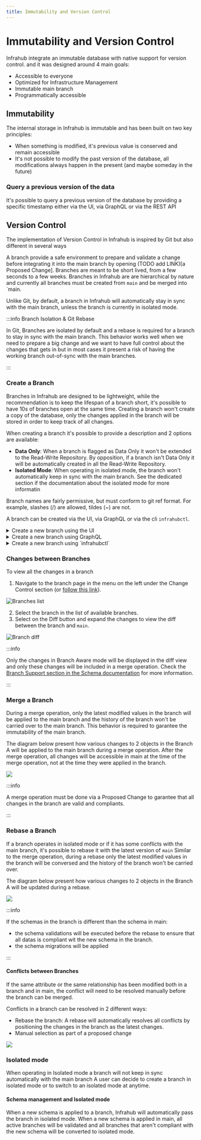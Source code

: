 ```yaml
---
title: Immutability and Version Control
---
```


# Immutability and Version Control

Infrahub integrate an immutable database with native support for version control.
and it was designed around 4 main goals:

- Accessible to everyone
- Optimized for Infrastructure Management
- Immutable main branch
- Programmatically accessible

## Immutability

The internal storage in Infrahub is immutable and has been built on two key principles:

- When something is modified, it's previous value is conserved and remain accessible
- It's not possible to modify the past version of the database, all modifications always happen in the present (and maybe someday in the future)

### Query a previous version of the data

It's possible to query a previous version of the database by providing a specific timestamp either via the UI, via GraphQL or via the REST API

## Version Control

The implementation of Version Control in Infrahub is inspired by Git but also different in several ways

A branch provide a safe environment to prepare and validate a change before integrating it into the main branch by opening (TODO add LINK)[a Proposed Change].
Branches are meant to be short lived, from a few seconds to a few weeks. Branches in Infrahub are are hierarchical by nature and currently all branches must be created from `main` and be merged into `main.

Unlike Git, by default, a branch in Infrahub will automatically stay in sync with the main branch, unless the branch is currently in isolated mode.

:::info Branch Isolation & Git Rebase

In Git, Branches are isolated by default and a rebase is required for a branch to stay in sync with the main branch.
This behavior works well when we need to prepare a big change and we want to have full control about the changes that gets in but in most cases
it present a risk of having the working branch out-of-sync with the main branches.

:::

### Create a Branch

Branches in Infrahub are designed to be lightweight, while the recommendation is to keep the lifespan of a branch short, it's possible to have 10s of branches open at the same time.
Creating a branch won't create a copy of the database, only the changes applied in the branch will be stored in order to keep track of all changes.

When creating a branch it's possible to provide a description and 2 options are available:

- **Data Only**: When a branch is flagged as Data Only it won't be extended to the Read-Write Repository. By opposition, if a branch isn't Data Only it will be automatically created in all the Read-Write Repository.
- **Isolated Mode**: When operating in isolated mode, the branch won't automatically keep in sync with the main branch. See the dedicated section if the documentation about the isolated mode for more informatin

Branch names are fairly permissive, but must conform to git ref format. For example, slashes (/) are allowed, tildes (~) are not.

A branch can be created via the UI, via GraphQL or via the cli `infrahubctl`.

<details>
  <summary>Create a new branch using the UI</summary>

  You can create a new branch in the frontend by using the button with a `+ sign` in the top right corner, next to the name of the current branch, i.e., `main`.

  ![](../media/tutorial_1_branch_creation.png)

</details>

<details>
  <summary>Create a new branch using GraphQL</summary>

  Use the GraphQL mutation below to create a new branch named `cr1234`

  ```graphql
  # Endpoint : http://127.0.0.1:8000/graphql/main
  mutation {
    BranchCreate(data: { name: "cr1234", is_data_only: false}) {
      ok
      object {
        id
        name
      }
    }
  }
  ```

</details>

<details>
  <summary>Create a new branch using `infrahubctl`</summary>

  Use the command below to create a new branch named `cr1234`

  ```bash
  infrahubctl branch create cr1234
  ```

</details>

### Changes between Branches

To view all the changes in a branch

1. Navigate to the branch page in the menu on the left under the Change Control section (or [follow this link](http://localhost:8000/branches/)).

![Branches list](../media/tutorial_1_branch_list.png)

2. Select the branch in the list of available branches.
3. Select on the Diff button and expand the changes to view the diff between the branch and `main`.

![Branch diff](../media/tutorial_1_branch_diff.png)

:::info

Only the changes in Branch Aware mode will be displayed in the diff view and only these changes will be included in a merge operation.
Check the [Branch Support section in the Schema documentation](/topics/schema#branch-support) for more information.

:::

### Merge a Branch

During a merge operation, only the latest modified values in the branch will be applied to the main branch and the history of the branch won't be carried over to the main branch.
This behavior is required to garantee the immutability of the main branch.

The diagram below present how various changes to 2 objects in the Branch A will be applied to the main branch during a merge operation.
After the merge operation, all changes will be accessible in main at the time of the merge operation, not at the time they were applied in the branch.

![](../media/branch_merge.excalidraw.svg)

:::info

A merge operation must be done via a Proposed Change to garantee that all changes in the branch are valid and compliants.

:::

### Rebase a Branch

If a branch operates in isolated mode or if it has some conflicts with the main branch, it's possible to rebase it with the latest version of `main`
Similar to the merge operation, during a rebase only the latest modified values in the branch will be conversed and the history of the branch won't be carried over.

The diagram below present how various changes to 2 objects in the Branch A will be updated during a rebase.

![](../media/branch_rebase_no_conflict.excalidraw.svg)

:::info

If the schemas in the branch is different than the schema in main:

- the schema validations will be executed before the rebase to ensure that all datas is compliant wit the new schema in the branch.
- the schema migrations will be applied

:::

#### Conflicts between Branches

If the same attribute or the same relationship has been modified both in a branch and in main, the conflict will need to be resolved manually before the branch can be merged.

Conflicts in a branch can be resolved in 2 different ways:
- Rebase the branch: A rebase will automatically resolves all conflicts by positioning the changes in the branch as the latest changes.
- Manual selection as part of a proposed change

![](../media/branch_conflict.excalidraw.svg)

### Isolated mode

When operating in Isolated mode a branch will not keep in sync automatically with the main branch
A user can decide to create a branch in isolated mode or to switch to an isolated mode at anytime.

#### Schema management and Isolated mode

When a new schema is applied to a branch, Infrahub will automatically pass the branch in isolated mode.
When a new schema is applied in main, all active branches will be validated and all branches that aren't compliant with the new schema will be converted to isolated mode.
